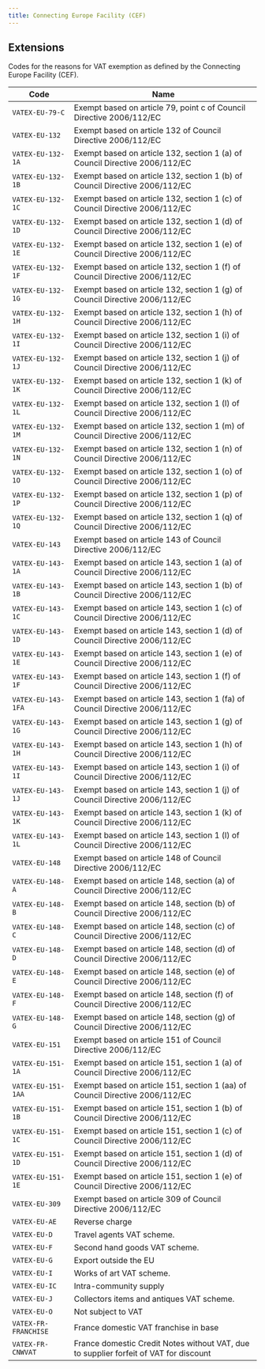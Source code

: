 ```yaml
---
title: Connecting Europe Facility (CEF)
---
```


## Extensions

<AccordionGroup>
<Accordion description="Key: cef-vatex" title="CET VATEX - VAT exemption reason codes">	

Codes for the reasons for VAT exemption as defined by the Connecting Europe Facility (CEF).

| Code | Name |
| ---- | ---- |
| <code>VATEX-EU-79-C</code> | Exempt based on article 79, point c of Council Directive 2006/112/EC |
| <code>VATEX-EU-132</code> | Exempt based on article 132 of Council Directive 2006/112/EC |
| <code>VATEX-EU-132-1A</code> | Exempt based on article 132, section 1 (a) of Council Directive 2006/112/EC |
| <code>VATEX-EU-132-1B</code> | Exempt based on article 132, section 1 (b) of Council Directive 2006/112/EC |
| <code>VATEX-EU-132-1C</code> | Exempt based on article 132, section 1 (c) of Council Directive 2006/112/EC |
| <code>VATEX-EU-132-1D</code> | Exempt based on article 132, section 1 (d) of Council Directive 2006/112/EC |
| <code>VATEX-EU-132-1E</code> | Exempt based on article 132, section 1 (e) of Council Directive 2006/112/EC |
| <code>VATEX-EU-132-1F</code> | Exempt based on article 132, section 1 (f) of Council Directive 2006/112/EC |
| <code>VATEX-EU-132-1G</code> | Exempt based on article 132, section 1 (g) of Council Directive 2006/112/EC |
| <code>VATEX-EU-132-1H</code> | Exempt based on article 132, section 1 (h) of Council Directive 2006/112/EC |
| <code>VATEX-EU-132-1I</code> | Exempt based on article 132, section 1 (i) of Council Directive 2006/112/EC |
| <code>VATEX-EU-132-1J</code> | Exempt based on article 132, section 1 (j) of Council Directive 2006/112/EC |
| <code>VATEX-EU-132-1K</code> | Exempt based on article 132, section 1 (k) of Council Directive 2006/112/EC |
| <code>VATEX-EU-132-1L</code> | Exempt based on article 132, section 1 (l) of Council Directive 2006/112/EC |
| <code>VATEX-EU-132-1M</code> | Exempt based on article 132, section 1 (m) of Council Directive 2006/112/EC |
| <code>VATEX-EU-132-1N</code> | Exempt based on article 132, section 1 (n) of Council Directive 2006/112/EC |
| <code>VATEX-EU-132-1O</code> | Exempt based on article 132, section 1 (o) of Council Directive 2006/112/EC |
| <code>VATEX-EU-132-1P</code> | Exempt based on article 132, section 1 (p) of Council Directive 2006/112/EC |
| <code>VATEX-EU-132-1Q</code> | Exempt based on article 132, section 1 (q) of Council Directive 2006/112/EC |
| <code>VATEX-EU-143</code> | Exempt based on article 143 of Council Directive 2006/112/EC |
| <code>VATEX-EU-143-1A</code> | Exempt based on article 143, section 1 (a) of Council Directive 2006/112/EC |
| <code>VATEX-EU-143-1B</code> | Exempt based on article 143, section 1 (b) of Council Directive 2006/112/EC |
| <code>VATEX-EU-143-1C</code> | Exempt based on article 143, section 1 (c) of Council Directive 2006/112/EC |
| <code>VATEX-EU-143-1D</code> | Exempt based on article 143, section 1 (d) of Council Directive 2006/112/EC |
| <code>VATEX-EU-143-1E</code> | Exempt based on article 143, section 1 (e) of Council Directive 2006/112/EC |
| <code>VATEX-EU-143-1F</code> | Exempt based on article 143, section 1 (f) of Council Directive 2006/112/EC |
| <code>VATEX-EU-143-1FA</code> | Exempt based on article 143, section 1 (fa) of Council Directive 2006/112/EC |
| <code>VATEX-EU-143-1G</code> | Exempt based on article 143, section 1 (g) of Council Directive 2006/112/EC |
| <code>VATEX-EU-143-1H</code> | Exempt based on article 143, section 1 (h) of Council Directive 2006/112/EC |
| <code>VATEX-EU-143-1I</code> | Exempt based on article 143, section 1 (i) of Council Directive 2006/112/EC |
| <code>VATEX-EU-143-1J</code> | Exempt based on article 143, section 1 (j) of Council Directive 2006/112/EC |
| <code>VATEX-EU-143-1K</code> | Exempt based on article 143, section 1 (k) of Council Directive 2006/112/EC |
| <code>VATEX-EU-143-1L</code> | Exempt based on article 143, section 1 (l) of Council Directive 2006/112/EC |
| <code>VATEX-EU-148</code> | Exempt based on article 148 of Council Directive 2006/112/EC |
| <code>VATEX-EU-148-A</code> | Exempt based on article 148, section (a) of Council Directive 2006/112/EC |
| <code>VATEX-EU-148-B</code> | Exempt based on article 148, section (b) of Council Directive 2006/112/EC |
| <code>VATEX-EU-148-C</code> | Exempt based on article 148, section (c) of Council Directive 2006/112/EC |
| <code>VATEX-EU-148-D</code> | Exempt based on article 148, section (d) of Council Directive 2006/112/EC |
| <code>VATEX-EU-148-E</code> | Exempt based on article 148, section (e) of Council Directive 2006/112/EC |
| <code>VATEX-EU-148-F</code> | Exempt based on article 148, section (f) of Council Directive 2006/112/EC |
| <code>VATEX-EU-148-G</code> | Exempt based on article 148, section (g) of Council Directive 2006/112/EC |
| <code>VATEX-EU-151</code> | Exempt based on article 151 of Council Directive 2006/112/EC |
| <code>VATEX-EU-151-1A</code> | Exempt based on article 151, section 1 (a) of Council Directive 2006/112/EC |
| <code>VATEX-EU-151-1AA</code> | Exempt based on article 151, section 1 (aa) of Council Directive 2006/112/EC |
| <code>VATEX-EU-151-1B</code> | Exempt based on article 151, section 1 (b) of Council Directive 2006/112/EC |
| <code>VATEX-EU-151-1C</code> | Exempt based on article 151, section 1 (c) of Council Directive 2006/112/EC |
| <code>VATEX-EU-151-1D</code> | Exempt based on article 151, section 1 (d) of Council Directive 2006/112/EC |
| <code>VATEX-EU-151-1E</code> | Exempt based on article 151, section 1 (e) of Council Directive 2006/112/EC |
| <code>VATEX-EU-309</code> | Exempt based on article 309 of Council Directive 2006/112/EC |
| <code>VATEX-EU-AE</code> | Reverse charge |
| <code>VATEX-EU-D</code> | Travel agents VAT scheme. |
| <code>VATEX-EU-F</code> | Second hand goods VAT scheme. |
| <code>VATEX-EU-G</code> | Export outside the EU |
| <code>VATEX-EU-I</code> | Works of art VAT scheme. |
| <code>VATEX-EU-IC</code> | Intra-community supply |
| <code>VATEX-EU-J</code> | Collectors items and antiques VAT scheme. |
| <code>VATEX-EU-O</code> | Not subject to VAT |
| <code>VATEX-FR-FRANCHISE</code> | France domestic VAT franchise in base |
| <code>VATEX-FR-CNWVAT</code> | France domestic Credit Notes without VAT, due to supplier forfeit of VAT for discount |
</Accordion></AccordionGroup>	